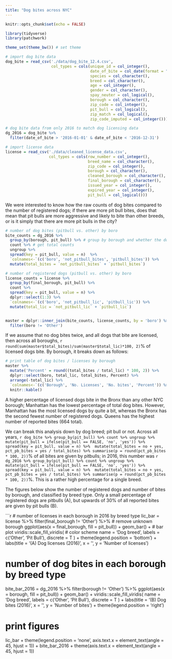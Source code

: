 ```yaml
---
title: "Dog bites across NYC"
---
```


```r
knitr::opts_chunk$set(echo = FALSE)

library(tidyverse)
library(patchwork)

theme_set(theme_bw()) # set theme

# import dog bite data
dog_bite = read_csv('./data/dog_bite_12.4.csv',
                    col_types = cols(unique_id = col_integer(),
                                     date_of_bite = col_date(format = ""),
                                     species = col_character(),
                                     breed = col_character(),
                                     age = col_integer(),
                                     gender = col_character(),
                                     spay_neuter = col_logical(),
                                     borough = col_character(),
                                     zip_code = col_integer(),
                                     pit_bull = col_logical(),
                                     zip_match = col_logical(),
                                     zip_code_imputed = col_integer()))

# dog bite data from only 2016 to match dog licensing data
dg_2016 = dog_bite %>%
  filter(date_of_bite > '2016-01-01' & date_of_bite < '2016-12-31')

# import license data
license = read_csv('./data/cleaned_license_data.csv', 
                   col_types = cols(row_number = col_integer(),
                                    breed_name = col_character(),
                                    zip_code = col_integer(),
                                    borough = col_character(),
                                    cleaned_borough = col_character(),
                                    final_borough = col_character(),
                                    issued_year = col_integer(),
                                    expired_year = col_integer(),
                                    pit_bull = col_logical()))

```


We were interested to know how the raw counts of dog bites compared to the number of registered dogs; if there are more pit bull bites, does that mean that pit bulls are more aggressive and likely to bite than other breeds, or is it simply that there are more pit bulls in the city?

```r
# number of dog bites (pitbull vs. other) by boro
bite_counts = dg_2016 %>%
  group_by(borough, pit_bull) %>% # group by borough and whether the dog was a pit bull or not
  count %>% # get total counts
  ungroup %>%
  spread(key = pit_bull, value = n)  %>%
  `colnames<-`(c('boro', 'not_pitbull_bites', 'pitbull_bites')) %>%
  mutate(total_bites = `not_pitbull_bites` + `pitbull_bites`)

# number of registered dogs (pitbull vs. other) by boro
license_counts = license %>%
  group_by(final_borough, pit_bull) %>%
  count %>%
  spread(key = pit_bull, value = n) %>%
  dplyr::select(1:3) %>%
  `colnames<-`(c('boro', 'not_pitbull_lic', 'pitbull_lic')) %>%
  mutate(total_lic = `not_pitbull_lic` + `pitbull_lic`)


master = dplyr::inner_join(bite_counts, license_counts, by = 'boro') %>%
  filter(boro != 'Other')

```

If we assume that no dog bites twice, and all dogs that bite are licensed, then across all boroughs, `r round(sum(master$total_bites)/sum(master$total_lic)*100, 2)`% of licensed dogs bite. By borough, it breaks down as follows:

```r
# print table of dog bites / licenses by borough
master %>%
  mutate('Percent' = round((total_bites / total_lic) * 100, 2)) %>%
  dplyr::select(boro, total_lic, total_bites, Percent) %>%
  arrange(-total_lic) %>%
  `colnames<-`(c('Borough', 'No. Licenses', 'No. bites', 'Percent')) %>%
  knitr::kable()
```

A higher percentage of licensed dogs bite in the Bronx than any other NYC borough; Manhattan has the lowest percentage of total dog bites. However, Manhattan has the most licensed dogs by quite a bit, whereas the Bronx has the second fewest number of registered dogs. Queens has the highest number of reported bites (664 total). 

We can break this analysis down by dog breed; pit bull or not. Across all years, `r dog_bite %>% group_by(pit_bull) %>% count %>% ungroup %>% mutate(pit_bull = ifelse(pit_bull == FALSE, 'no', 'yes')) %>% spread(key = pit_bull, value = n) %>%  mutate(total_bites = no + yes, pct_pb_bites = yes / total_bites) %>% summarise(p = round(pct_pb_bites * 100, 2))`% of all bites are given by pitbulls; in 2016, this number was `r dg_2016 %>% group_by(pit_bull) %>% count %>% ungroup %>% mutate(pit_bull = ifelse(pit_bull == FALSE, 'no', 'yes')) %>% spread(key = pit_bull, value = n) %>%  mutate(total_bites = no + yes, pct_pb_bites = yes / total_bites) %>% summarise(p = round(pct_pb_bites * 100, 2))`%. This is a rather high percentage for a single breed. 

The figures below show the number of registered dogs and number of bites by borough, and classified by breed type. Only a small percentage of registered dogs are pitbulls (A), but upwards of 30% of all reported bites are given by pit bulls (B). 

```r
# number of licenses in each borough in 2016 by breed type
lic_bar = license %>%
  filter(final_borough != 'Other') %>% # remove unknown borough
  ggplot(aes(x = final_borough, fill = pit_bull)) +
  geom_bar() +  # bar plot
  viridis::scale_fill_viridis( # color scheme
    name = 'Dog breed',
    labels = c('Other', 'Pit Bull'),
    discrete = T
  ) + 
  theme(legend.position = 'bottom') + 
  labs(title = '(A) Dog licenses (2016)',
       x = '',
       y = 'Number of licenses')

# number of dog bites in each borough by breed type
bite_bar_2016 = dg_2016 %>%
  filter(borough != 'Other') %>%
  ggplot(aes(x = borough, fill = pit_bull)) +
  geom_bar() + 
  viridis::scale_fill_viridis(
    name = 'Dog breed',
    labels = c('Other', 'Pit Bull'),
    discrete = T
  ) + 
  labs(title = '(B) Dog bites (2016)',
       x = '',
       y = 'Number of bites') +
  theme(legend.position = 'right')


# print figures
lic_bar + theme(legend.position = 'none',
                axis.text.x = element_text(angle = 45, hjust = 1)) + bite_bar_2016 + theme(axis.text.x = element_text(angle = 45, hjust = 1))
